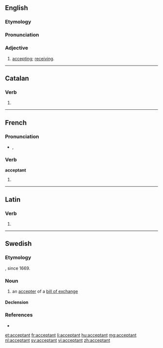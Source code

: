 ==English==

===Etymology===
{{suffix|accept|ant}}

===Pronunciation===
{{a|US}} {{IPA|æk.ˈsɛp.tənt/}}

===Adjective===
{{en-adj}}

# [[accepting]]; [[receiving]].

----

==Catalan==

===Verb===
{{head|ca|verb form}}

# {{ca-verb form of|t=pres|m=ptc|acceptar}}

----

==French==

===Pronunciation===
* {{IPA|/ak.sɛp.tɑ̃/|lang=fr}}, {{X-SAMPA|/ak.sEp.tA~/}}

===Verb===
'''acceptant'''

# {{present participle of|accepter|lang=fr}}

----

==Latin==

===Verb===
{{la-verb-form|acceptant}}

# {{conjugation of|accepto|acceptō|3|p|pres|act|ind|lang=la}}

----

==Swedish==

===Etymology===
{{suffix|accept|ant|lang=sv}}, since 1669.

===Noun===
{{sv-noun|g=c}}

# an [[accepter]] of a [[bill of exchange]]

====Declension====
{{sv-noun-reg-er}}

===References===
* {{R:SAOB online}}

[[et:acceptant]]
[[fr:acceptant]]
[[li:acceptant]]
[[hu:acceptant]]
[[mg:acceptant]]
[[nl:acceptant]]
[[sv:acceptant]]
[[vi:acceptant]]
[[zh:acceptant]]